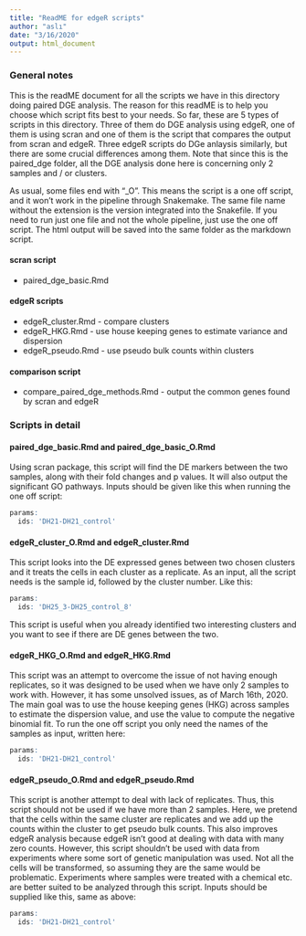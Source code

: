 ```yaml
---
title: "ReadME for edgeR scripts"
author: "aslı"
date: "3/16/2020"
output: html_document
---
```


### General notes 

This is the readME document for all the scripts we have in this directory doing paired DGE analysis. The reason for this readME is to help you choose which script fits best to your needs. 
So far, these are 5 types of scripts in this directory. Three of them do DGE analysis using edgeR, one of them is using scran and one of them is the script that compares the output from scran and edgeR. Three edgeR scripts do DGe anlaysis similarly, but there are some crucial differences among them. Note that since this is the paired_dge folder, all the DGE  analysis done here is concerning only 2 samples and / or clusters. 

As usual, some files end with "_O". This means the script is a one off script, and it won't work in the pipeline through Snakemake. The same file name without the extension is the version
integrated into the Snakefile. If you need to run just one file and not the whole pipeline, just use the one off script. The html output will be saved into the same folder as the markdown script.

#### scran script 
- paired_dge_basic.Rmd

#### edgeR scripts
- edgeR_cluster.Rmd - compare clusters  
- edgeR_HKG.Rmd - use house keeping genes to estimate variance and dispersion   
- edgeR_pseudo.Rmd - use pseudo bulk counts within clusters  


#### comparison script 
- compare_paired_dge_methods.Rmd - output the common genes found by scran and edgeR

### Scripts in detail 

#### paired_dge_basic.Rmd and paired_dge_basic_O.Rmd
Using scran package, this script will find the DE markers between the two samples, along with their fold changes and p values. It will also output the significant GO pathways. Inputs should be given like this when running the one off script: 

```r
params:
  ids: 'DH21-DH21_control' 

```

#### edgeR_cluster_O.Rmd and edgeR_cluster.Rmd
This script looks into the DE expressed genes between two chosen clusters and it treats the cells in each cluster as a replicate. As an input, all the script needs is the sample id, followed by the cluster number. Like this: 

```r
params:
  ids: 'DH25_3-DH25_control_8'

```

This script is useful when you already identified two interesting clusters and you want to see if there are DE genes between the two. 

#### edgeR_HKG_O.Rmd and edgeR_HKG.Rmd
This script was an attempt to overcome the issue of not having enough replicates, so it was designed to be used when we have only 2 samples to work with. However, it has some unsolved issues, as of March 16th, 2020. The main goal was to use the house keeping genes (HKG) across samples to estimate the dispersion value, and use the value to compute the negative binomial fit. To run the one off script you only need the names of the samples as input, written here: 

```r
params:
  ids: 'DH21-DH21_control' 

```

#### edgeR_pseudo_O.Rmd and edgeR_pseudo.Rmd
This script is another attempt to deal with lack of replicates. Thus, this script should not be used if we have more than 2 samples. Here, we pretend that the cells within the same cluster are  replicates and we add up the counts within the cluster to get pseudo bulk counts. This also improves edgeR analysis because edgeR isn't good at dealing with data with many zero counts. However, this script shouldn't be used with data from experiments where some sort of genetic manipulation was used. Not all the cells will be transformed, so assuming they are the same would be problematic. Experiments where samples were treated with a chemical etc. are better suited to be analyzed through this script. Inputs should be supplied like this, same as above: 

```r
params:
  ids: 'DH21-DH21_control' 

```






